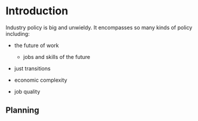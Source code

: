 # Introduction

Industry policy is big and unwieldy. It encompasses so many kinds of policy including:

-   the future of work

    -   jobs and skills of the future

-   just transitions

-   economic complexity

-   job quality

## Planning
